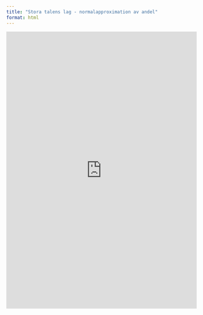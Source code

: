 ```yaml
---
title: "Stora talens lag - normalapproximation av andel"
format: html
---
```



<iframe width="100%" height="733" frameborder="0"
  src="https://observablehq.com/embed/@mattiasvillani/stora-talens-slantsingling@1039?cells=normalapproxtext%2Cviewof+userinputs%2Ccondition_sample_size%2Ccondition_successes%2Ccondition_failure%2Cplt"></iframe>